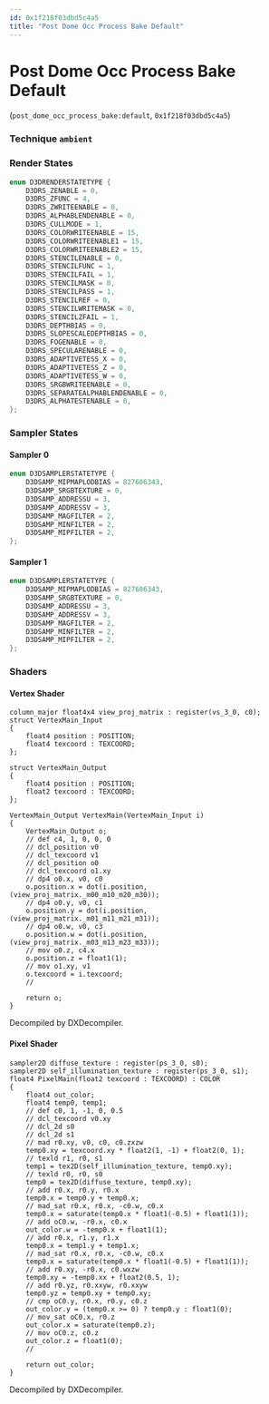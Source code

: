 ```yaml
---
id: 0x1f218f03dbd5c4a5
title: "Post Dome Occ Process Bake Default"
---
```


# Post Dome Occ Process Bake Default
(`post_dome_occ_process_bake:default`, `0x1f218f03dbd5c4a5`)

### Technique `ambient`
### Render States
```cpp
enum D3DRENDERSTATETYPE {
	D3DRS_ZENABLE = 0,
	D3DRS_ZFUNC = 4,
	D3DRS_ZWRITEENABLE = 0,
	D3DRS_ALPHABLENDENABLE = 0,
	D3DRS_CULLMODE = 1,
	D3DRS_COLORWRITEENABLE = 15,
	D3DRS_COLORWRITEENABLE1 = 15,
	D3DRS_COLORWRITEENABLE2 = 15,
	D3DRS_STENCILENABLE = 0,
	D3DRS_STENCILFUNC = 1,
	D3DRS_STENCILFAIL = 1,
	D3DRS_STENCILMASK = 0,
	D3DRS_STENCILPASS = 1,
	D3DRS_STENCILREF = 0,
	D3DRS_STENCILWRITEMASK = 0,
	D3DRS_STENCILZFAIL = 1,
	D3DRS_DEPTHBIAS = 0,
	D3DRS_SLOPESCALEDEPTHBIAS = 0,
	D3DRS_FOGENABLE = 0,
	D3DRS_SPECULARENABLE = 0,
	D3DRS_ADAPTIVETESS_X = 0,
	D3DRS_ADAPTIVETESS_Z = 0,
	D3DRS_ADAPTIVETESS_W = 0,
	D3DRS_SRGBWRITEENABLE = 0,
	D3DRS_SEPARATEALPHABLENDENABLE = 0,
	D3DRS_ALPHATESTENABLE = 0,
};
```
### Sampler States
#### Sampler 0
```cpp
enum D3DSAMPLERSTATETYPE {
	D3DSAMP_MIPMAPLODBIAS = 827606343,
	D3DSAMP_SRGBTEXTURE = 0,
	D3DSAMP_ADDRESSU = 3,
	D3DSAMP_ADDRESSV = 3,
	D3DSAMP_MAGFILTER = 2,
	D3DSAMP_MINFILTER = 2,
	D3DSAMP_MIPFILTER = 2,
};
```
#### Sampler 1
```cpp
enum D3DSAMPLERSTATETYPE {
	D3DSAMP_MIPMAPLODBIAS = 827606343,
	D3DSAMP_SRGBTEXTURE = 0,
	D3DSAMP_ADDRESSU = 3,
	D3DSAMP_ADDRESSV = 3,
	D3DSAMP_MAGFILTER = 2,
	D3DSAMP_MINFILTER = 2,
	D3DSAMP_MIPFILTER = 2,
};
```
### Shaders
#### Vertex Shader
```hlsl
column_major float4x4 view_proj_matrix : register(vs_3_0, c0);
struct VertexMain_Input
{
    float4 position : POSITION;
    float4 texcoord : TEXCOORD;
};

struct VertexMain_Output
{
    float4 position : POSITION;
    float2 texcoord : TEXCOORD;
};

VertexMain_Output VertexMain(VertexMain_Input i)
{
    VertexMain_Output o;
    // def c4, 1, 0, 0, 0
    // dcl_position v0
    // dcl_texcoord v1
    // dcl_position o0
    // dcl_texcoord o1.xy
    // dp4 o0.x, v0, c0
    o.position.x = dot(i.position, (view_proj_matrix._m00_m10_m20_m30));
    // dp4 o0.y, v0, c1
    o.position.y = dot(i.position, (view_proj_matrix._m01_m11_m21_m31));
    // dp4 o0.w, v0, c3
    o.position.w = dot(i.position, (view_proj_matrix._m03_m13_m23_m33));
    // mov o0.z, c4.x
    o.position.z = float1(1);
    // mov o1.xy, v1
    o.texcoord = i.texcoord;
    // 

    return o;
}
```
Decompiled by DXDecompiler.
#### Pixel Shader
```hlsl
sampler2D diffuse_texture : register(ps_3_0, s0);
sampler2D self_illumination_texture : register(ps_3_0, s1);
float4 PixelMain(float2 texcoord : TEXCOORD) : COLOR
{
    float4 out_color;
    float4 temp0, temp1;
    // def c0, 1, -1, 0, 0.5
    // dcl_texcoord v0.xy
    // dcl_2d s0
    // dcl_2d s1
    // mad r0.xy, v0, c0, c0.zxzw
    temp0.xy = texcoord.xy * float2(1, -1) + float2(0, 1);
    // texld r1, r0, s1
    temp1 = tex2D(self_illumination_texture, temp0.xy);
    // texld r0, r0, s0
    temp0 = tex2D(diffuse_texture, temp0.xy);
    // add r0.x, r0.y, r0.x
    temp0.x = temp0.y + temp0.x;
    // mad_sat r0.x, r0.x, -c0.w, c0.x
    temp0.x = saturate(temp0.x * float1(-0.5) + float1(1));
    // add oC0.w, -r0.x, c0.x
    out_color.w = -temp0.x + float1(1);
    // add r0.x, r1.y, r1.x
    temp0.x = temp1.y + temp1.x;
    // mad_sat r0.x, r0.x, -c0.w, c0.x
    temp0.x = saturate(temp0.x * float1(-0.5) + float1(1));
    // add r0.xy, -r0.x, c0.wxzw
    temp0.xy = -temp0.xx + float2(0.5, 1);
    // add r0.yz, r0.xxyw, r0.xxyw
    temp0.yz = temp0.xy + temp0.xy;
    // cmp oC0.y, r0.x, r0.y, c0.z
    out_color.y = (temp0.x >= 0) ? temp0.y : float1(0);
    // mov_sat oC0.x, r0.z
    out_color.x = saturate(temp0.z);
    // mov oC0.z, c0.z
    out_color.z = float1(0);
    // 

    return out_color;
}
```
Decompiled by DXDecompiler.
